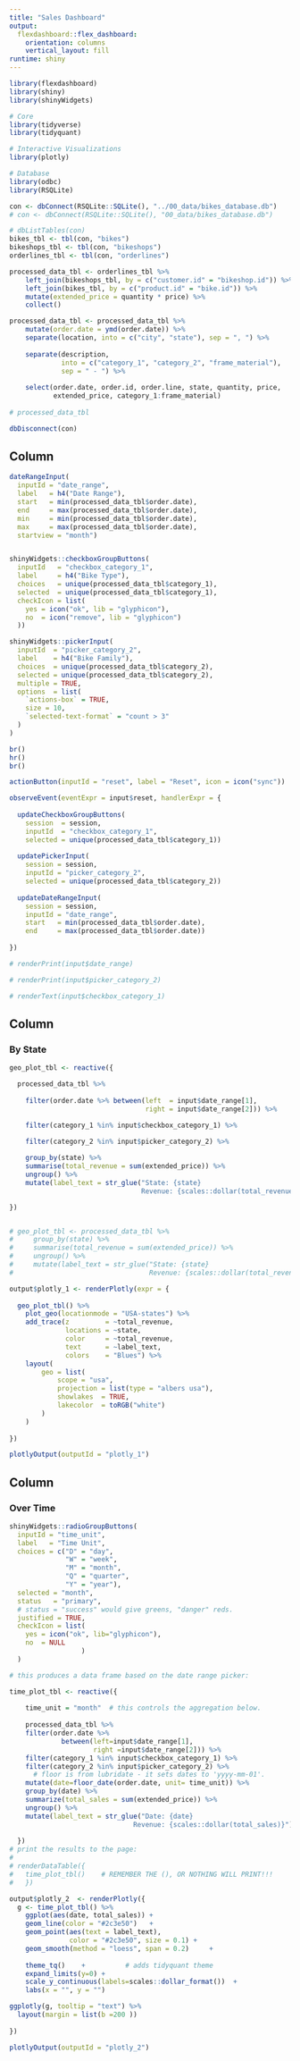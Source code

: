 ```yaml
---
title: "Sales Dashboard"
output: 
  flexdashboard::flex_dashboard:
    orientation: columns
    vertical_layout: fill
runtime: shiny
---
```


```r
library(flexdashboard)
library(shiny)
library(shinyWidgets)

# Core
library(tidyverse)
library(tidyquant)

# Interactive Visualizations
library(plotly)

# Database
library(odbc)
library(RSQLite)
```

```r
con <- dbConnect(RSQLite::SQLite(), "../00_data/bikes_database.db")
# con <- dbConnect(RSQLite::SQLite(), "00_data/bikes_database.db")

# dbListTables(con)
bikes_tbl <- tbl(con, "bikes")
bikeshops_tbl <- tbl(con, "bikeshops")
orderlines_tbl <- tbl(con, "orderlines")

processed_data_tbl <- orderlines_tbl %>%
    left_join(bikeshops_tbl, by = c("customer.id" = "bikeshop.id")) %>%
    left_join(bikes_tbl, by = c("product.id" = "bike.id")) %>%
    mutate(extended_price = quantity * price) %>%
    collect()

processed_data_tbl <- processed_data_tbl %>%    
    mutate(order.date = ymd(order.date)) %>%
    separate(location, into = c("city", "state"), sep = ", ") %>%
    
    separate(description, 
             into = c("category_1", "category_2", "frame_material"),
             sep = " - ") %>%
    
    select(order.date, order.id, order.line, state, quantity, price,
           extended_price, category_1:frame_material)
    
# processed_data_tbl

dbDisconnect(con)
```

Column {.sidebar}
---------------------------------------------------------------

```r

dateRangeInput(
  inputId = "date_range", 
  label   = h4("Date Range"),
  start   = min(processed_data_tbl$order.date), 
  end     = max(processed_data_tbl$order.date), 
  min     = min(processed_data_tbl$order.date), 
  max     = max(processed_data_tbl$order.date), 
  startview = "month")


shinyWidgets::checkboxGroupButtons(
  inputId   = "checkbox_category_1", 
  label     = h4("Bike Type"), 
  choices   = unique(processed_data_tbl$category_1), 
  selected  = unique(processed_data_tbl$category_1), 
  checkIcon = list(
    yes = icon("ok", lib = "glyphicon"),
    no  = icon("remove", lib = "glyphicon")
  ))

shinyWidgets::pickerInput(
  inputId  = "picker_category_2", 
  label    = h4("Bike Family"), 
  choices  = unique(processed_data_tbl$category_2), 
  selected = unique(processed_data_tbl$category_2), 
  multiple = TRUE,
  options  = list(
    `actions-box` = TRUE,
    size = 10,
    `selected-text-format` = "count > 3"
  )
)

br()
hr()
br()

actionButton(inputId = "reset", label = "Reset", icon = icon("sync"))

observeEvent(eventExpr = input$reset, handlerExpr = {
  
  updateCheckboxGroupButtons(
    session  = session, 
    inputId  = "checkbox_category_1", 
    selected = unique(processed_data_tbl$category_1))
  
  updatePickerInput(
    session = session, 
    inputId = "picker_category_2", 
    selected = unique(processed_data_tbl$category_2))
  
  updateDateRangeInput(
    session = session, 
    inputId = "date_range", 
    start   = min(processed_data_tbl$order.date), 
    end     = max(processed_data_tbl$order.date))
  
})

# renderPrint(input$date_range)

# renderPrint(input$picker_category_2)

# renderText(input$checkbox_category_1)
```


Column {data-width=1000}
---------------------------------------------------------------

### By State

```r

geo_plot_tbl <- reactive({

  processed_data_tbl %>%
    
    filter(order.date %>% between(left  = input$date_range[1], 
                                  right = input$date_range[2])) %>%

    filter(category_1 %in% input$checkbox_category_1) %>%
    
    filter(category_2 %in% input$picker_category_2) %>%

    group_by(state) %>%
    summarise(total_revenue = sum(extended_price)) %>%
    ungroup() %>%
    mutate(label_text = str_glue("State: {state}
                                 Revenue: {scales::dollar(total_revenue)}"))

})


# geo_plot_tbl <- processed_data_tbl %>%
#     group_by(state) %>%
#     summarise(total_revenue = sum(extended_price)) %>%
#     ungroup() %>%
#     mutate(label_text = str_glue("State: {state}
#                                  Revenue: {scales::dollar(total_revenue)}"))
```


```r
output$plotly_1 <- renderPlotly(expr = {
  
  geo_plot_tbl() %>%
    plot_geo(locationmode = "USA-states") %>%
    add_trace(z         = ~total_revenue, 
              locations = ~state, 
              color     = ~total_revenue,
              text      = ~label_text,
              colors    = "Blues") %>%
    layout(
        geo = list(
            scope = "usa",
            projection = list(type = "albers usa"),
            showlakes  = TRUE,
            lakecolor  = toRGB("white")
        )
    )
  
})

plotlyOutput(outputId = "plotly_1")

```


Column {data-width=400}
---------------------------------------------------------------

### Over Time

```r

shinyWidgets::radioGroupButtons(
  inputId = "time_unit",
  label   = "Time Unit",
  choices = c("D" = "day",
              "W" = "week",
              "M" = "month",
              "Q" = "quarter",
              "Y" = "year"),
  selected = "month",
  status   = "primary",
  # status = "success" would give greens, "danger" reds.
  justified = TRUE,
  checkIcon = list( 
    yes = icon("ok", lib="glyphicon"),
    no  = NULL
                  )
  )


```


```r



# this produces a data frame based on the date range picker:

time_plot_tbl <- reactive({
  
    time_unit = "month"  # this controls the aggregation below.
  
    processed_data_tbl %>% 
    filter(order.date %>% 
             between(left=input$date_range[1],
                     right =input$date_range[2])) %>% 
    filter(category_1 %in% input$checkbox_category_1) %>% 
    filter(category_2 %in% input$picker_category_2) %>% 
      # floor is from lubridate - it sets dates to 'yyyy-mm-01'.
    mutate(date=floor_date(order.date, unit= time_unit)) %>% 
    group_by(date) %>% 
    summarize(total_sales = sum(extended_price)) %>% 
    ungroup() %>% 
    mutate(label_text = str_glue("Date: {date}
                               Revenue: {scales::dollar(total_sales)}"))
  
  })
# print the results to the page:
#
# renderDataTable({
#   time_plot_tbl()    # REMEMBER THE (), OR NOTHING WILL PRINT!!!
#   })

output$plotly_2  <- renderPlotly({
  g <- time_plot_tbl() %>%
    ggplot(aes(date, total_sales)) +
    geom_line(color = "#2c3e50")   +
    geom_point(aes(text = label_text),
               color = "#2c3e50", size = 0.1) +
    geom_smooth(method = "loess", span = 0.2)     +
  
    theme_tq()    +          # adds tidyquant theme
    expand_limits(y=0) +
    scale_y_continuous(labels=scales::dollar_format())  +
    labs(x = "", y = "")

ggplotly(g, tooltip = "text") %>% 
  layout(margin = list(b =200 ))
  
})

plotlyOutput(outputId = "plotly_2")


```

